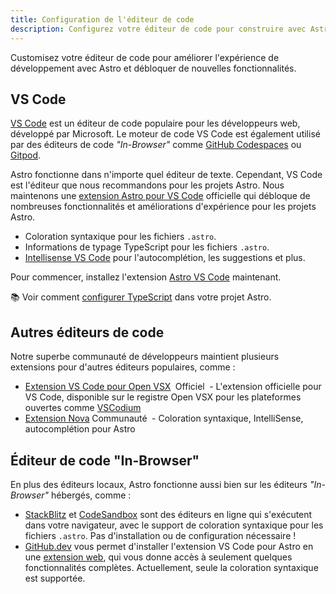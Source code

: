 ```yaml
---
title: Configuration de l'éditeur de code
description: Configurez votre éditeur de code pour construire avec Astro.
---
```




Customisez votre éditeur de code pour améliorer l'expérience de développement avec Astro et débloquer de nouvelles fonctionnalités.

## VS Code

[VS Code](https://code.visualstudio.com/) est un éditeur de code populaire pour les développeurs web, développé par Microsoft. Le moteur de code VS Code est également utilisé par des éditeurs de code _"In-Browser"_ comme [GitHub Codespaces](https://github.com/features/codespaces) ou [Gitpod](https://gitpod.io/).

Astro fonctionne dans n'importe quel éditeur de texte. Cependant, VS Code est l'éditeur que nous recommandons pour les projets Astro. Nous maintenons une [extension Astro pour VS Code](https://marketplace.visualstudio.com/items?itemName=astro-build.astro-vscode) officielle qui débloque de nombreuses fonctionnalités et améliorations d'expérience pour les projets Astro.

- Coloration syntaxique pour les fichiers `.astro`.
- Informations de typage TypeScript pour les fichiers `.astro`.
- [Intellisense VS Code](https://code.visualstudio.com/docs/editor/intellisense) pour l'autocomplétion, les suggestions et plus.

Pour commencer, installez l'extension [Astro VS Code](https://marketplace.visualstudio.com/items?itemName=astro-build.astro-vscode) maintenant.

📚 Voir comment [configurer TypeScript](/fr/guides/typescript/) dans votre projet Astro.

## Autres éditeurs de code

Notre superbe communauté de développeurs maintient plusieurs extensions pour d'autres éditeurs populaires, comme :

- [Extension VS Code pour Open VSX](https://open-vsx.org/extension/astro-build/astro-vscode) <span style="margin: 0.25em;"><Badge variant="accent">Officiel</Badge></span> - L'extension officielle pour VS Code, disponible sur le registre Open VSX pour les plateformes ouvertes comme [VSCodium](https://vscodium.com/)
- [Extension Nova](https://extensions.panic.com/extensions/sciencefidelity/sciencefidelity.astro/)<span style="margin: 0.25em;"><Badge variant="neutral">Communauté</Badge></span> - Coloration syntaxique, IntelliSense, autocomplétion pour Astro

## Éditeur de code "In-Browser"

En plus des éditeurs locaux, Astro fonctionne aussi bien sur les éditeurs _"In-Browser"_ hébergés, comme :

- [StackBlitz](https://stackblitz.com/) et [CodeSandbox](https://codesandbox.io/) sont des éditeurs en ligne qui s'exécutent dans votre navigateur, avec le support de coloration syntaxique pour les fichiers `.astro`. Pas d'installation ou de configuration nécessaire !
- [GitHub.dev](https://github.dev/) vous permet d'installer l'extension VS Code pour Astro en une [extension web](https://code.visualstudio.com/api/extension-guides/web-extensions), qui vous donne accès à seulement quelques fonctionnalités complètes. Actuellement, seule la coloration syntaxique est supportée.
